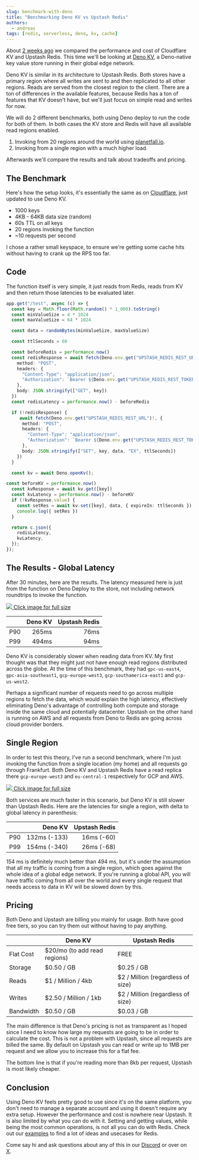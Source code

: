 ```yaml
---
slug: benchmark-with-deno
title: "Benchmarking Deno KV vs Upstash Redis"
authors:
  - andreas
tags: [redis, serverless, deno, kv, cache]
---
```



About [2 weeks ago](/blog/edgecaching-benchmark) we compared the performance and cost of Cloudflare KV and Upstash Redis. This time we'll be looking at [Deno KV](https://deno.com/kv), a Deno-native key value store running in their global edge network.


Deno KV is similar in its architecture to Upstash Redis. Both stores have a primary region where all writes are sent to and then replicated to all other regions. Reads are served from the closest region to the client.
There are a ton of differences in the available features, because Redis has a ton of features that KV doesn't have, but we'll just focus on simple read and writes for now.


We will do 2 different benchmarks, both using Deno deploy to run the code for both of them.
In both cases the KV store and Redis will have all available read regions enabled.

1. Invoking from 20 regions around the world using [planetfall.io](https://planetfall.io).
2. Invoking from a single region with a much higher load.

Afterwards we'll compare the results and talk about tradeoffs and pricing.

## The Benchmark

Here's how the setup looks, it's essentially the same as on [Cloudflare](/blog/edgecaching-benchmark), just updated to use Deno KV.

- 1000 keys
- 4KB - 64KB data size (random)
- 60s TTL on all keys
- 20 regions invoking the function
- ~10 requests per second

I chose a rather small keyspace, to ensure we're getting some cache hits without having to crank up the RPS too far.

## Code

The function itself is very simple, it just reads from Redis, reads from KV and then return those latencies to be evaluated later.

```ts title="main.ts"
app.get("/test", async (c) => {
  const key = Math.floor(Math.random() * 1_000).toString()
  const minValueSize = 4 * 1024
  const maxValueSize = 64 * 1024

  const data = randomBytes(minValueSize, maxValueSize)

  const ttlSeconds = 60

  const beforeRedis = performance.now()
  const redisResponse = await fetch(Deno.env.get("UPSTASH_REDIS_REST_URL")!, {
    method: "POST",
    headers: {
      "Content-Type": "application/json",
      "Authorization": `Bearer ${Deno.env.get("UPSTASH_REDIS_REST_TOKEN")}`,
    },
    body: JSON.stringify(["GET", key])
  })
  const redisLatency = performance.now() - beforeRedis

  if (!redisResponse) {
     await fetch(Deno.env.get("UPSTASH_REDIS_REST_URL")!, {
      method: "POST",
      headers: {
        "Content-Type": "application/json",
        "Authorization": `Bearer ${Deno.env.get("UPSTASH_REDIS_REST_TOKEN")}`,
      },
      body: JSON.stringify(["SET", key, data, "EX", ttlSeconds])
    })
  }

  const kv = await Deno.openKv();

const beforeKV = performance.now()
  const kvResponse = await kv.get([key])
  const kvLatency = performance.now() - beforeKV
  if (!kvResponse.value) {
    const setRes = await kv.set([key], data, { expireIn: ttlSeconds })
    console.log({ setRes })
  }

  return c.json({
    redisLatency,
    kvLatency,
  });
});
```

## The Results - Global Latency

After 30 minutes, here are the results. The latency measured here is just from the function on Deno Deploy to the store, not including network roundtrips to invoke the function.

<a href="/blog/benchmark-deno/global.png" target="_blank">
  <img src="/blog/benchmark-deno/global.png" />
  Click image for full size
</a>


|         | Deno KV | Upstash Redis |
|---------|--------:|--------------:|
| P90     |   265ms |          76ms |
| P99     |   494ms |          94ms |


Deno KV is considerably slower when reading data from KV. My first thought was that they might just not have enough read regions distributed across the globe.
At the time of this benchmark, they had `gpc-us-east4`, `gpc-asia-southeast1`, `gcp-europe-west3`, `gcp-southamerica-east1` and `gcp-us-west2`.

Perhaps a significant number of requests need to go across multiple regions to fetch the data, which would explain the high latency, effectively eliminating Deno's advantage of controlling both compute and storage inside the same cloud and potentially datacenter.
Upstash on the other hand is running on AWS and all requests from Deno to Redis are going across cloud provider borders.

## Single Region

In order to test this theory, I've run a second benchmark, where I'm just invoking the function from a single location (my home) and all requests go through Frankfurt. Both Deno KV and Upstash Redis have a read replica there `gcp-europe-west3` and `eu-central-1` respectively for GCP and AWS.

<a href="/blog/benchmark-deno/regional.png" target="_blank">
  <img src="/blog/benchmark-deno/regional.png" />
  Click image for full size
</a>

Both services are much faster in this scenario, but Deno KV is still slower than Upstash Redis.
Here are the latencies for single a region, with delta to global latency in parenthesis:

|         | Deno KV      | Upstash Redis |
|---------|-------------:|--------------:|
| P90     | 132ms (-133) |    16ms (-60) |
| P99     | 154ms (-340) |    26ms (-68) |


154 ms is definitely much better than 494 ms, but it's under the assumption that all my traffic is coming from a single region, which goes against the whole idea of a global edge network.
If you're running a global API, you will have traffic coming from all over the world and every single request that needs access to data in KV will be slowed down by this.



## Pricing

Both Deno and Upstash are billing you mainly for usage. Both have good free tiers, so you can try them out without having to pay anything.


|           | Deno KV                      | Upstash Redis                     |
|-----------|------------------------------|-----------------------------------|
| Flat Cost | $20/mo (to add read regions) | FREE                              |
| Storage   | $0.50 / GB                   | $0.25 / GB                        |
| Reads     | $1 / Million / 4kb           | $2 / Million (regardless of size) |
| Writes    | $2.50 / Million / 1kb        | $2 / Million (regardless of size) |
| Bandwidth | $0.50 / GB                   | $0.03 / GB                        |


The main difference is that Deno's pricing is not as transparent as I hoped since I need to know how large my requests are going to be in order to calculate the cost. This is not a problem with Upstash, since all requests are billed the same.
By default on Upstash you can read or write up to 1MB per request and we allow you to increase this for a flat fee.

The bottom line is that if you're reading more than 8kb per request, Upstash is most likely cheaper.




## Conclusion

Using Deno KV feels pretty good to use since it's on the same platform, you don't need to manage a separate account and using it doesn't require any extra setup. However the performance and cost is nowhere near Upstash.
It is also limited by what you can do with it. Setting and getting values, while being the most common operations, is not all you can do with Redis. Check out our [examples](https://upstash.com/examples) to find a lot of ideas and usecases for Redis.

Come say hi and ask questions about any of this in our [Discord](https://upstash.com/discord) or over on [X](https://x.com/upstash).
